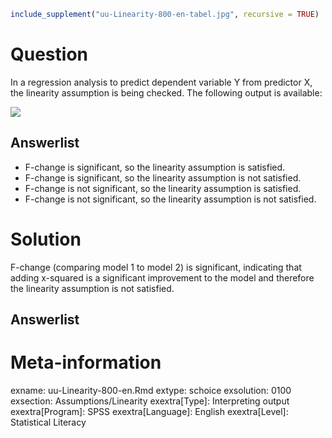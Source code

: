 ```r
include_supplement("uu-Linearity-800-en-tabel.jpg", recursive = TRUE)
```



Question
========
  
In a regression analysis to predict dependent variable Y from predictor X, the linearity assumption is being checked. The following output is available:

![](uu-Linearity-800-en-tabel.jpg)
  
Answerlist
----------
* F-change is significant, so the linearity assumption is satisfied. 
* F-change is significant, so the linearity assumption is not satisfied.  
* F-change is not significant, so the linearity assumption is satisfied. 
* F-change is not significant, so the linearity assumption is not satisfied. 



Solution
========
F-change (comparing model 1 to model 2) is significant, indicating that adding x-squared is a significant improvement to the model and therefore the linearity assumption is not satisfied.


Answerlist
----------



Meta-information
================
exname: uu-Linearity-800-en.Rmd
extype: schoice
exsolution: 0100
exsection: Assumptions/Linearity
exextra[Type]: Interpreting output
exextra[Program]: SPSS
exextra[Language]: English
exextra[Level]: Statistical Literacy
